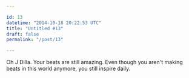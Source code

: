 ```yaml
---

id: 13
datetime: "2014-10-18 20:22:53 UTC"
title: "Untitled #13"
draft: false
permalink: "/post/13"

---
```


Oh J Dilla. Your beats are still amazing. Even though you aren't making beats in this world anymore, you still inspire daily.


